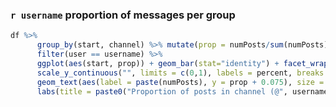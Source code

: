 ### `r username` proportion of messages per group

```r
df %>%
      group_by(start, channel) %>% mutate(prop = numPosts/sum(numPosts)) %>%
      filter(user == username) %>%
      ggplot(aes(start, prop)) + geom_bar(stat="identity") + facet_wrap(~channel) +
      scale_y_continuous("", limits = c(0,1), labels = percent, breaks = c(0, .25, .5, .75, 1)) + 
      geom_text(aes(label = paste(numPosts), y = prop + 0.075), size = 3) +
      labs(title = paste0("Proportion of posts in channel (@", username, ")"))
```